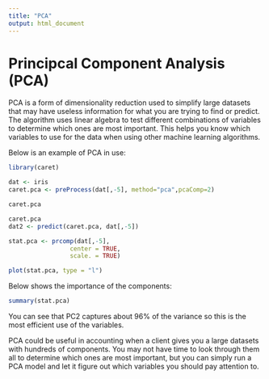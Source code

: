 ```yaml
---
title: "PCA"
output: html_document
---
```


# Principcal Component Analysis (PCA)

PCA is a form of dimensionality reduction used to simplify large datasets that may have useless information for what you are trying to find or predict. The algorithm uses linear algebra to test different combinations of variables to determine which ones are most important. This helps you know which variables to use for the data when using other machine learning algorithms.

Below is an example of PCA in use:

```r
library(caret)
```


```r
dat <- iris
caret.pca <- preProcess(dat[,-5], method="pca",pcaComp=2)

caret.pca
```

```r
caret.pca
dat2 <- predict(caret.pca, dat[,-5])

stat.pca <- prcomp(dat[,-5],
                 center = TRUE,
                 scale. = TRUE)

plot(stat.pca, type = "l")
```

Below shows the importance of the components:

```r
summary(stat.pca)
```

You can see that PC2 captures about 96% of the variance so this is the most efficient use of the variables.

PCA could be useful in accounting when a client gives you a large datasets with hundreds of components. You may not have time to look through them all to determine which ones are most important, but you can simply run a PCA model and let it figure out which variables you should pay attention to.